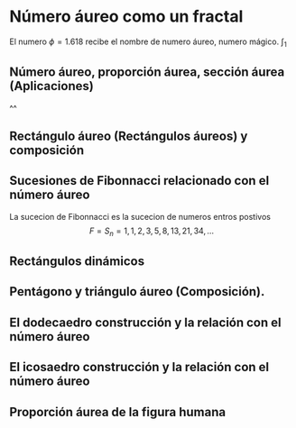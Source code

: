 # Número  áureo como un fractal


El numero $\phi=1.618$ recibe el nombre de numero áureo, numero mágico.
$\int_1$



## Número áureo, proporción áurea, sección áurea (Aplicaciones)

^^

## Rectángulo áureo (Rectángulos áureos) y composición


## Sucesiones de Fibonnacci relacionado con el número áureo

La sucecion de Fibonnacci es la sucecion de numeros entros postivos
$$F=S_n={1,1,2,3,5,8,13,21,34, \ldots}$$

## Rectángulos dinámicos



## Pentágono y triángulo áureo (Composición).

## El dodecaedro construcción y la relación con el número áureo

## El icosaedro construcción y la relación con el número áureo

## Proporción áurea de la figura humana
